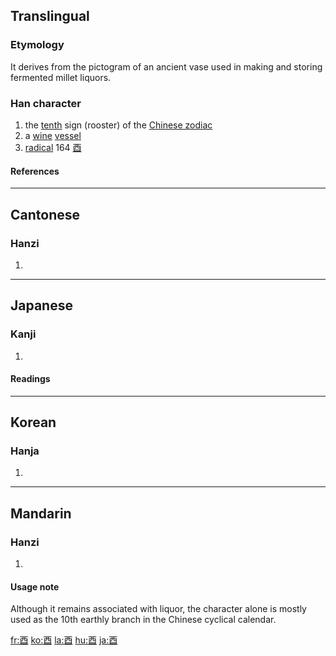 {{see|西}}
<!--{{see|丣}}-->
==Translingual==
===Etymology===
It derives from the pictogram of an ancient vase used in making and storing fermented millet liquors.
===Han character===
{{Han char|rn=164|rad=酉|as=00|sn=7|four=1060<sub>0</sub>|canj=一金田一 (MCWM)}}
# the [[tenth]] sign (rooster) of the [[Wikipedia:Chinese zodiac|Chinese zodiac]]
# a [[wine]] [[vessel]]
# [[radical]] 164 [[Index:Chinese radical/酉|酉]]
====References====
{{Han ref|kx=1280.020|dkj=39763|dj=1778.360|hdz=63572.010|uh=9149|ud=37193|bh=A8BB|bd=43195}}
----
==Cantonese==
===Hanzi===
{{yue-hanzi|jyut=|y=[[yau5]]}}
# {{defn|Cantonese}}
----
==Japanese==
===Kanji===
{{ja-kanji|rs=酉00}}
# {{defn|Japanese}}
====Readings====
{{ja-readings|on=[[ゆう]] (yū)|kun=[[とり]] (tori), [[みのる]] (minoru)}}
----
==Korean==
===Hanja===
{{ko-hanja|hangeul=유|eumhun=|rv=yu|mr=yu|y=yu}}
# {{defn|Korean}}
----
==Mandarin==
===Hanzi===
{{cmn-hanzi|pin=[[yǒu]] ([[you3]]), [[dīng]] ([[ding1]])|wg=[[yu3|yu<sup>3</sup>]], [[ting1|ting<sup>1</sup>]]}}
# {{defn|Mandarin}}

====Usage note====
Although it remains associated with liquor, the character alone is mostly used as the 10th earthly branch in the Chinese cyclical calendar.

[[fr:酉]]
[[ko:酉]]
[[la:酉]]
[[hu:酉]]
[[ja:酉]]